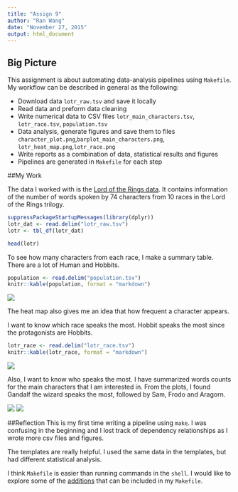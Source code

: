 ```yaml
---
title: "Assign 9"
author: "Ran Wang"
date: "November 27, 2015"
output: html_document
---
```

## Big Picture

This assignment is about automating data-analysis pipelines using `Makefile`. My workflow can be described in general as the following:

 + Download data `lotr_raw.tsv` and save it locally
 + Read data and preform data cleaning
 + Write numerical data to CSV files `lotr_main_characters.tsv`, `lotr_race.tsv`, `population.tsv`
 + Data analysis, generate figures and save them to files `character_plot.png`,`barplot_main_characters.png`, `lotr_heat_map.png`,`lotr_race.png`
 + Write reports as a combination of data, statistical results and figures
 + Pipelines are generated in `Makefile` for each step 

##My Work

The data I worked with is the [Lord of the Rings data][1]. It contains information of the number of words spoken by 74 characters from 10 races in the Lord of the Rings trilogy. 


```r
suppressPackageStartupMessages(library(dplyr))
lotr_dat <- read.delim("lotr_raw.tsv")
lotr <- tbl_df(lotr_dat)
```

```r
head(lotr)
```

To see how many characters from each race, I make a summary table. There are a lot of Human and Hobbits. 

```r
population <- read.delim("population.tsv")
knitr::kable(population, format = "markdown")
```

![](lotr_heat_map.png)

The heat map also gives me an idea that how frequent a character appears.


I want to know which race speaks the most. Hobbit speaks the most since the protagonists are Hobbits.

```r
lotr_race <- read.delim("lotr_race.tsv")
knitr::kable(lotr_race, format = "markdown")
```

![](lotr_race.png)

Also, I want to know who speaks the most. I have summarized words counts for the main characters that I am interested in. From the plots, I found Gandalf the wizard speaks the most, followed by Sam, Frodo and Aragorn. 

![](character_plot.png)
![](barplot_main_characters.png)


##Reflection 
This is my first time writing a pipeline using `make`. I was confusing in the beginning and I lost track of dependency relationships as I wrote more csv files and figures. 

The templates are really helpful. I used the same data in the templates, but had different statistical analysis. 

I think `Makefile` is easier than running commands in the `shell`. I would like to explore some of the [additions][2] that can be included in my `Makefile`.

[1]: https://github.com/jennybc/lotr
[2]:https://www.gnu.org/software/make/manual/html_node/Special-Targets.html

